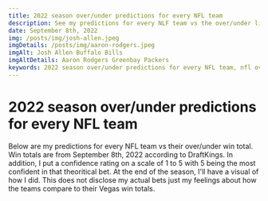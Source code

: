 ```yaml
---
title: 2022 season over/under predictions for every NFL team
description: See my predictions for every NLF team vs the over/under line
date: September 8th, 2022
img: /posts/img/josh-allen.jpeg
imgDetails: /posts/img/aaron-rodgers.jpeg
imgAlt: Josh Allen Buffalo Bills
imgAltDetails: Aaron Rodgers Greenbay Packers
keywords: 2022 season over/under predictions for every NFL team, nfl over/under bet
---
```


# 2022 season over/under predictions for every NFL team

Below are my predictions for every NFL team vs their over/under win total. Win totals are from September 8th, 2022 according to DraftKings. In addition, I put a confidence rating on a scale of 1 to 5 with 5 being the most confident in that theoritical bet. At the end of the season, I'll have a visual of how I did. This does not disclose my actual bets just my feelings about how the teams compare to their Vegas win totals.

<Teams />
